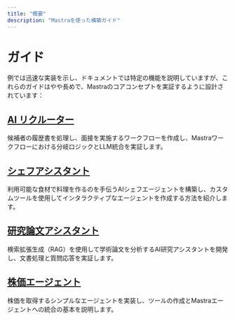 ---
title: "概要"
description: "Mastraを使った構築ガイド"
---

# ガイド

例では迅速な実装を示し、ドキュメントでは特定の機能を説明していますが、これらのガイドはやや長めで、Mastraのコアコンセプトを実証するように設計されています：

## [AI リクルーター](/guides/guide/ai-recruiter)

候補者の履歴書を処理し、面接を実施するワークフローを作成し、Mastraワークフローにおける分岐ロジックとLLM統合を実証します。

## [シェフアシスタント](/guides/guide/chef-michel)

利用可能な食材で料理を作るのを手伝うAIシェフエージェントを構築し、カスタムツールを使用してインタラクティブなエージェントを作成する方法を紹介します。

## [研究論文アシスタント](/guides/guide/research-assistant)

検索拡張生成（RAG）を使用して学術論文を分析するAI研究アシスタントを開発し、文書処理と質問応答を実証します。

## [株価エージェント](/guides/guide/stock-agent)

株価を取得するシンプルなエージェントを実装し、ツールの作成とMastraエージェントへの統合の基本を説明します。
